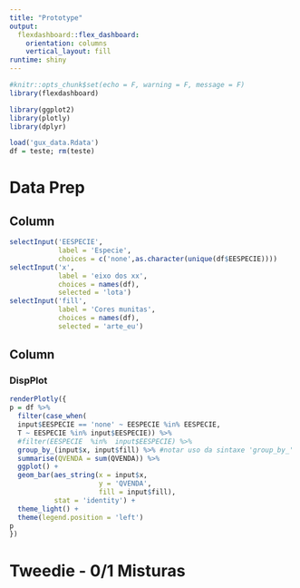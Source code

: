 ```yaml
---
title: "Prototype"
output: 
  flexdashboard::flex_dashboard:
    orientation: columns
    vertical_layout: fill
runtime: shiny
---
```


```r
#knitr::opts_chunk$set(echo = F, warning = F, message = F)
library(flexdashboard)
```

```r
library(ggplot2)
library(plotly)
library(dplyr)

load('gux_data.Rdata')
df = teste; rm(teste)
```

Data Prep 
=======================================================================

Column {.sidebar}
-----------------------------------------------------------------------

```r
selectInput('EESPECIE',
            label = 'Especie',
            choices = c('none',as.character(unique(df$EESPECIE))))
selectInput('x',
            label = 'eixo dos xx',
            choices = names(df),
            selected = 'lota')
selectInput('fill',
            label = 'Cores munitas',
            choices = names(df),
            selected = 'arte_eu')

```


Column {data-width=650}
-----------------------------------------------------------------------

### DispPlot

```r
renderPlotly({
p = df %>%
  filter(case_when(
  input$EESPECIE == 'none' ~ EESPECIE %in% EESPECIE,
  T ~ EESPECIE %in% input$EESPECIE)) %>%
  #filter(EESPECIE  %in%  input$EESPECIE) %>%
  group_by_(input$x, input$fill) %>% #notar uso da sintaxe 'group_by_' para permitir ingerir o input
  summarise(QVENDA = sum(QVENDA)) %>%
  ggplot() + 
  geom_bar(aes_string(x = input$x,
                      y = 'QVENDA',
                      fill = input$fill),
           stat = 'identity') + 
  theme_light() + 
  theme(legend.position = 'left')
p
})
```




Tweedie - 0/1 Misturas
=======================================================================
